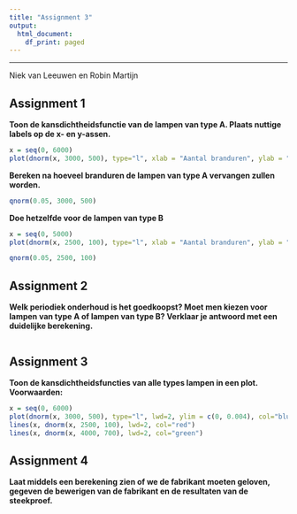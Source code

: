 ```yaml
---
title: "Assignment 3"
output:
  html_document:
    df_print: paged
---
```

----
Niek van Leeuwen en Robin Martijn

## Assignment 1

**Toon de kansdichtheidsfunctie van de lampen van type A. Plaats nuttige labels op de x- en y-assen.**

```r
x = seq(0, 6000)
plot(dnorm(x, 3000, 500), type="l", xlab = "Aantal branduren", ylab = "Kans", main = "Kansdichtheidsfunctie van Type A", lwd=2)
```

**Bereken na hoeveel branduren de lampen van type A vervangen zullen worden.**

```r
qnorm(0.05, 3000, 500)
```

**Doe hetzelfde voor de lampen van type B**

```r
x = seq(0, 5000)
plot(dnorm(x, 2500, 100), type="l", xlab = "Aantal branduren", ylab = "Kans", main = "Kansdichtheidsfunctie van Type B", lwd=2)

qnorm(0.05, 2500, 100)
```

## Assignment 2

**Welk periodiek onderhoud is het goedkoopst? Moet men kiezen voor lampen van type A of lampen van type B? Verklaar je antwoord met een duidelijke berekening.**

```r
```


## Assignment 3

**Toon de kansdichtheidsfuncties van alle types lampen in een plot. Voorwaarden:**

```r
x = seq(0, 6000)
plot(dnorm(x, 3000, 500), type="l", lwd=2, ylim = c(0, 0.004), col="blue")
lines(x, dnorm(x, 2500, 100), lwd=2, col="red")
lines(x, dnorm(x, 4000, 700), lwd=2, col="green")
```

## Assignment 4

**Laat middels een berekening zien of we de fabrikant moeten geloven, gegeven de bewerigen van de fabrikant en de resultaten van de steekproef.**

